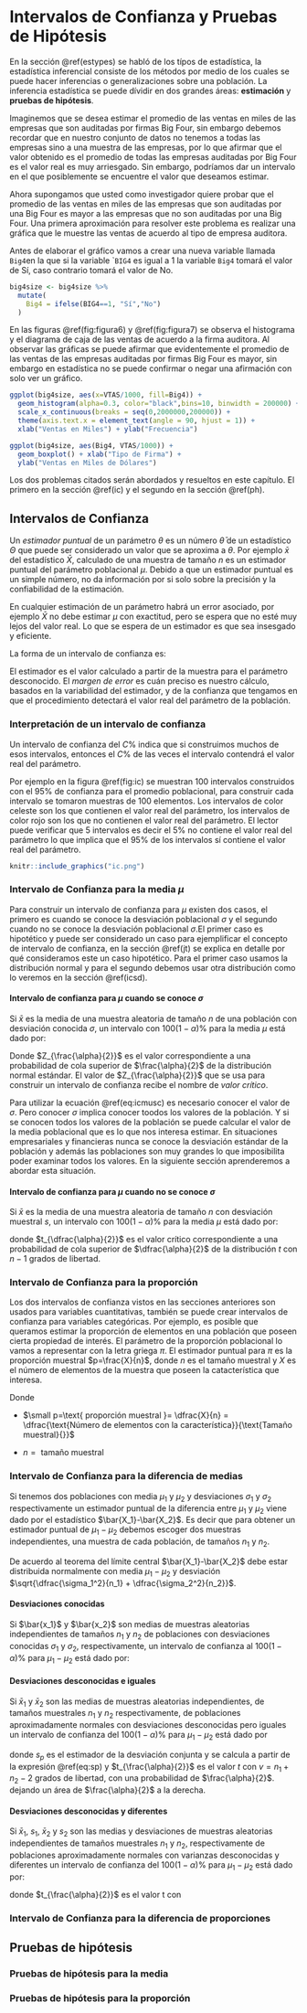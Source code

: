 # Intervalos de Confianza y Pruebas de Hipótesis

En la sección \@ref(estypes) se habló de los típos de estadística, la estadística inferencial consiste de los métodos por medio de los cuales se  puede hacer inferencias o generalizaciones sobre una población. La inferencia estadística se puede dívidir en dos grandes áreas: **estimación** y **pruebas de hipótesis**.

Imaginemos que se desea estimar el promedio de las ventas en miles de las empresas que son auditadas por firmas Big Four, sin embargo debemos recordar que en nuestro conjunto de datos no tenemos a todas las empresas sino a una muestra de las empresas, por lo que afirmar que el valor obtenido es el promedio de todas las empresas auditadas por Big  Four es el valor real es muy arriesgado. Sin embargo, podríamos dar un intervalo en el que posiblemente se encuentre el valor que deseamos estimar. 

Ahora supongamos que usted como investigador quiere probar que el promedio de las ventas en miles de las empresas que son auditadas por una Big Four es mayor a las empresas que no son auditadas por una Big Four. Una primera aproximación para resolver este problema es realizar una gráfica que le muestre las ventas de acuerdo al tipo de empresa auditora. 

Antes de elaborar el gráfico vamos a crear una nueva variable llamada `Big4`en la que si la variable ``BIG4` es igual a  1 la variable `Big4` tomará el valor de Sí, caso contrario tomará el valor de No. 

```r
big4size <- big4size %>%
  mutate(
    Big4 = ifelse(BIG4==1, "Sí","No")
  )
```

En las figuras \@ref(fig:figura6) y \@ref(fig:figura7) se observa el histograma y el diagrama de caja de las ventas de acuerdo a la firma auditora. Al observar las gráficas se puede afirmar que evidentemente el promedio de las ventas de las empresas auditadas por firmas Big Four es mayor, sin embargo en estadística no se puede confirmar o negar una afirmación con solo ver un gráfico.

```r

ggplot(big4size, aes(x=VTAS/1000, fill=Big4)) + 
  geom_histogram(alpha=0.3, color="black",bins=10, binwidth = 200000) +
  scale_x_continuous(breaks = seq(0,2000000,200000)) +
  theme(axis.text.x = element_text(angle = 90, hjust = 1)) +
  xlab("Ventas en Miles") + ylab("Frecuencia") 
```

```r

ggplot(big4size, aes(Big4, VTAS/1000)) + 
  geom_boxplot() + xlab("Tipo de Firma") +
  ylab("Ventas en Miles de Dólares")
```

Los dos problemas citados serán abordados y resueltos en este capítulo. El primero en la sección \@ref(ic) y el segundo en la sección \@ref(ph). 

## Intervalos de Confianza {#ic}

Un *estimador puntual* de un parámetro $\theta$ es un número $\bar{\theta}$ de un estadístico $\Theta$ que puede ser considerado un valor que se aproxima a $\theta$. Por ejemplo $\bar{x}$ del estadístico $\bar{X}$, calculado de una muestra de tamaño $n$ es un estimador puntual del parámetro poblacional $\mu$. Debido a que un estimador puntual es un simple número, no da información por si solo sobre la precisión y la confiabilidad de la estimación. 

En cualquier estimación de un parámetro habrá un error asociado, por ejemplo $\bar{X}$ no debe estimar $\mu$ con exactitud, pero se espera que no esté muy lejos del valor real. Lo que se espera de un estimador es que sea insesgado y eficiente.

La forma de un intervalo de confianza es:

\begin{equation} 
  \text{Estimador puntual} \pm \text{Margen de Error}
  (\#eq:ic)
\end{equation}

El estimador es el valor calculado a partir de la muestra para el parámetro desconocido. El *margen de error* es cuán preciso es nuestro cálculo, basados en la variabilidad del estimador, y de la confianza que tengamos en que el procedimiento detectará el valor real del parámetro de la población. 

### Interpretación de un intervalo de confianza

Un intervalo de confianza del $C \%$ indica que si construimos muchos de esos intervalos, entonces el $C \%$ de las veces el intervalo contendrá el valor real del parámetro. 

Por ejemplo en la figura \@ref(fig:ic) se muestran 100 intervalos construidos con el $95 \%$ de confianza para el promedio poblacional, para construir cada intervalo se tomaron muestras de 100 elementos. Los intervalos de color celeste son los que contienen el valor real del parámetro, los intervalos de color rojo son los que no contienen el valor real del parámetro. El lector puede verificar que $5$ intervalos es decir el $5 \%$ no contiene el valor real del parámetro lo que implica que el $95 \%$ de los intervalos sí contiene el valor real del parámetro.

```r

knitr::include_graphics("ic.png")

```

### Intervalo de Confianza para la media $\mu$

Para construir un intervalo de confianza para $\mu$ existen dos casos, el primero es cuando se conoce la desviación poblacional $\sigma$ y el segundo cuando no se conoce la desviación poblacional $\sigma$.El primer caso es hipotético y puede ser considerado un caso para ejemplificar el concepto de intervalo de confianza, en la sección \@ref(jt) se explica en detalle por qué consideramos este un caso hipotético. Para el primer caso usamos la distribución normal y para el segundo debemos usar otra distribución como lo veremos en la sección \@ref(icsd).

#### Intervalo de confianza para $\mu$ cuando se conoce $\sigma$ {#jt}

Si $\bar{x}$ es la media de una muestra aleatoria de tamaño $n$ de una población con desviación conocida $\sigma$, un intervalo con $100\left(1-\alpha\right)\%$ para la media $\mu$ está dado por:

\begin{equation} 
  \left(\bar{x} - Z_{\frac{\alpha}{2}}\dfrac{\sigma}{\sqrt{n}}, \bar{x} + Z_{\frac{\alpha}{2}}\dfrac{\sigma}{\sqrt{n}}  \right)
  (\#eq:icmusc)
\end{equation}

Donde $Z_{\frac{\alpha}{2}}$ es el valor correspondiente a una probabilidad de cola superior de $\frac{\alpha}{2}$ de la distribución normal estándar. El valor de $Z_{\frac{\alpha}{2}}$ que se usa para construir un intervalo de confianza recibe el nombre de *valor crítico*.

Para utilizar la ecuación \@ref(eq:icmusc) es necesario conocer el valor de $\sigma$. Pero conocer $\sigma$ implica conocer toodos los valores de la población. Y si se conocen todos los valores de la población se puede calcular el valor de la media poblacional que es lo que nos interesa estimar. En situaciones empresariales y financieras nunca se conoce la desviación estándar de la población y además las poblaciones son muy grandes lo que imposibilita poder examinar todos los valores. En la siguiente sección aprenderemos a abordar esta situación.


#### Intervalo de confianza para $\mu$ cuando no se conoce $\sigma$ {#icsd}

Si $\bar{x}$ es la media de una muestra aleatoria de tamaño $n$ con desviación muestral $s$, un intervalo con $100\left(1-\alpha\right)\%$ para la media $\mu$ está dado por:

\begin{equation} 
  \left(\bar{x} - t_{\frac{\alpha}{2}}\dfrac{s}{\sqrt{n}}, \bar{x} + t_{\frac{\alpha}{2}}\dfrac{s}{\sqrt{n}}  \right)
  (\#eq:icmusd)
\end{equation}

donde $t_{\dfrac{\alpha}{2}}$ es el valor crítico correspondiente a una probabilidad de cola superior de $\dfrac{\alpha}{2}$ de la distribución $t$ con $n-1$ grados de libertad.


### Intervalo de Confianza para la proporción 

Los dos intervalos de confianza vistos en las secciones anteriores son usados para variables cuantitativas, también se puede crear intervalos de confianza para variables categóricas. Por ejemplo, es posible que queramos estimar la proporción de elementos en una población que poseen cierta propiedad de interés. El parámetro de la proporción poblacional lo vamos a representar con la letra griega $\pi$. El estimador puntual para $\pi$ es la proporción muestral $p=\frac{X}{n}$, donde $n$ es el tamaño muestral y $X$ es el número de elementos de la muestra que poseen la catacterística que interesa. 


\begin{equation} 
  \left(p - Z_{\frac{\alpha}{2}}\sqrt{\dfrac{p\left(1-p\right)}{n}}, p + Z_{\frac{\alpha}{2}}\sqrt{\dfrac{p\left(1-p\right)}{n}}  \right)
  (\#eq:icprop)
\end{equation}

Donde

* $\small p=\text{ proporción muestral }= \dfrac{X}{n} = \dfrac{\text{Número de elementos con la característica}}{\text{Tamaño muestral}{}}$

* $n= \text{ tamaño muestral}$

### Intervalo de Confianza para la diferencia de medias

Si tenemos dos poblaciones con media $\mu_1$ y $\mu_2$ y desviaciones $\sigma_1$ y $\sigma_2$ respectivamente un estimador puntual de la diferencia entre $\mu_1$ y $\mu_2$ viene dado por el estadístico $\bar{X_1}-\bar{X_2}$. Es decir que para obtener un estimador puntual de $\mu_1-\mu_2$ debemos escoger dos muestras independientes, una muestra de cada población, de tamaños $n_1$ y $n_2$. 

De acuerdo al teorema del límite central $\bar{X_1}-\bar{X_2}$ debe estar distribuida normalmente con media $\mu_1 - \mu_2$ y desviación $\sqrt{\dfrac{\sigma_1^2}{n_1} + \dfrac{\sigma_2^2}{n_2}}$.

#### Desviaciones conocidas

Si $\bar{x_1}$ y $\bar{x_2}$ son medias de muestras aleatorias independientes de tamaños $n_1$ y $n_2$ de poblaciones con desviaciones conocidas $\sigma_1$ y $\sigma_2$, respectivamente, un intervalo de confianza al $100\left(1-\alpha\right)\%$ para $\mu_1-\mu_2$ está dado por:

\begin{equation} 
\left( \left( \bar{x}_1 - \bar{x}_2 \right) - z_{\frac{\alpha}{2}}\sqrt{\dfrac{\sigma_1^2}{n_1} + \dfrac{\sigma_2^2}{n_2}} , \left( \bar{x}_1 - \bar{x}_2 \right) + z_{\frac{\alpha}{2}}\sqrt{\dfrac{\sigma_1^2}{n_1} + \dfrac{\sigma_2^2}{n_2}} \right) 
(\#eq:ic2msc)
\end{equation}

#### Desviaciones desconocidas e iguales

Si $\bar{x}_1$ y $\bar{x}_2$ son las medias de muestras aleatorias independientes, de tamaños muestrales $n_1$ y $n_2$ respectivamente, de poblaciones aproximadamente normales con desviaciones desconocidas pero iguales un intervalo de confianza del $100\left(1-\alpha \right)\%$ para $\mu_1 - \mu_2$ está dado por

\begin{equation} 
\left( \left( \bar{x}_1 - \bar{x}_2 \right) - t_{\frac{\alpha}{2}}s_p\sqrt{\dfrac{1}{n_1} + \dfrac{1}{n_2}} , \left( \bar{x}_1 - \bar{x}_2 \right) + t_{\frac{\alpha}{2}}s_p\sqrt{\dfrac{1}{n_1} + \dfrac{1}{n_2}} \right) 
(\#eq:ic2msd)
\end{equation}

donde $s_p$ es el estimador de la desviación conjunta y se calcula a partir de la expresión \@ref(eq:sp) y $t_{\frac{\alpha}{2}}$ es el valor $t$ con $v=n_1+n_2-2$ grados de libertad, con una probabilidad de $\frac{\alpha}{2}$. dejando un área de $\frac{\alpha}{2}$ a la derecha.

\begin{equation} 
s_p^2 = \dfrac{\left(n_1 - 1 \right)s_1^2+\left(n_2 - 1 \right)s_2^2}{n_1 +n_2 -2} 
(\#eq:sp)
\end{equation}

#### Desviaciones desconocidas y diferentes

Si $\bar{x}_1$, $s_1$, $\bar{x}_2$ y $s_2$ son las medias y desviaciones de muestras aleatorias independientes de tamaños muestrales $n_1$ y $n_2$, respectivamente de poblaciones aproximadamente normales con varianzas desconocidas y diferentes un intervalo de confianza del $100\left(1-\alpha \right)\%$ para $\mu_1 - \mu_2$ está dado por:

\begin{equation} 
\left( \left( \bar{x}_1 - \bar{x}_2 \right) - t_{\frac{\alpha}{2}}\sqrt{\dfrac{s_1^2}{n_1} + \dfrac{s_2^2}{n_2}} , \left( \bar{x}_1 - \bar{x}_2 \right) + t_{\frac{\alpha}{2}}\sqrt{\dfrac{s_1^2}{n_1} + \dfrac{s_2^2}{n_2}} \right) 
(\#eq:ic2msdd)
\end{equation}

donde $t_{\frac{\alpha}{2}}$ es el valor t con 

\begin{equation} 
v = \left\lfloor\dfrac{\left(\dfrac{s_1^2}{n_1} + \dfrac{s_2^2}{n_2} \right)^2}{\dfrac{\left( \dfrac{s_1^2}{n_1} \right)^2}{n_1-1}+\dfrac{\left( \dfrac{s_2^2}{n_2} \right)^2}{n_2-1}}\right\rfloor
(\#eq:dfsdd)
\end{equation}


### Intervalo de Confianza para la diferencia de proporciones




## Pruebas de hipótesis {#ph}


### Pruebas de hipótesis para la media

### Pruebas de hipótesis para la proporción


